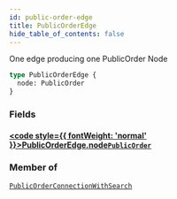 ```yaml
---
id: public-order-edge
title: PublicOrderEdge
hide_table_of_contents: false
---
```








One edge producing one PublicOrder Node

```graphql
type PublicOrderEdge {
  node: PublicOrder
}
```


### Fields

#### [<code style={{ fontWeight: 'normal' }}>PublicOrderEdge.<b>node</b></code>](#)<Bullet />[`PublicOrder`](/demand/api/graphql-storefront/reference/objects/public-order) <Badge class="secondary" text="object"/>
> 
> 



### Member of

[`PublicOrderConnectionWithSearch`](/demand/api/graphql-storefront/reference/objects/public-order-connection-with-search)  <Badge class="secondary" text="object"/>



